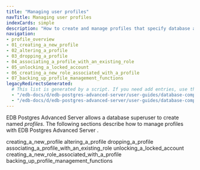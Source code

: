 ```yaml
---
title: "Managing user profiles"
navTitle: Managing user profiles
indexCards: simple
description: "How to create and manage profiles that specify database access for users"
navigation:
- profile_overview
- 01_creating_a_new_profile
- 02_altering_a_profile
- 03_dropping_a_profile
- 04_associating_a_profile_with_an_existing_role
- 05_unlocking_a_locked_account
- 06_creating_a_new_role_associated_with_a_profile
- 07_backing_up_profile_management_functions
legacyRedirectsGenerated:
  # This list is generated by a script. If you need add entries, use the `legacyRedirects` key.
  - "/edb-docs/d/edb-postgres-advanced-server/user-guides/database-compatibility-for-oracle-developers-guide/9.6/Database_Compatibility_for_Oracle_Developers_Guide_v9.6.1.029.html"
  - "/edb-docs/d/edb-postgres-advanced-server/user-guides/database-compatibility-for-oracle-developers-guide/9.5/Database_Compatibility_for_Oracle_Developers_Guide.1.029.html"
---
```


<div id="profile_management" class="registered_link"></div>

EDB Postgres Advanced Server allows a database superuser to create named *profiles*. The following sections describe how to manage profiles with EDB Postgres Advanced Server .

<div class="toctree" maxdepth="3">

creating_a_new_profile altering_a_profile dropping_a_profile associating_a_profile_with_an_existing_role unlocking_a_locked_account creating_a_new_role_associated_with_a_profile backing_up_profile_management_functions

</div>
